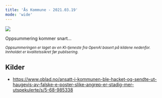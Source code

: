 ```yaml
---
title: 'Ås Kommune - 2021.03.19'
mode: 'wide'
---
```


<Frame>
<img src="/images/as-kommune.png" noZoom/>
</Frame>

Oppsummering kommer snart...

<sup><i>Oppsummeringen er laget av en KI-tjeneste fra OpenAI basert på kildene nedenfor. Innholdet er kvalitetssikret før publisering.</i></sup>

## Kilder
- https://www.oblad.no/ansatt-i-kommunen-ble-hacket-og-sendte-ut-haugevis-av-falske-e-poster-slike-angrep-er-stadig-mer-utspekulerte/s/5-68-985338
